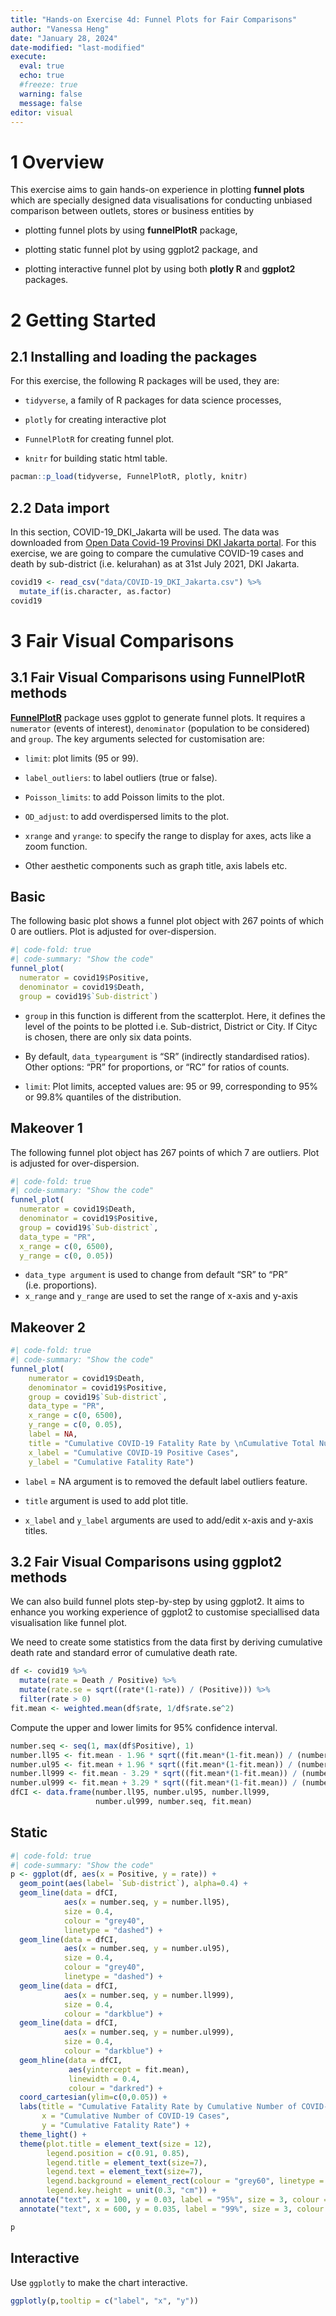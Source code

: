 ```yaml
---
title: "Hands-on Exercise 4d: Funnel Plots for Fair Comparisons"
author: "Vanessa Heng"
date: "January 28, 2024"
date-modified: "last-modified"
execute:
  eval: true
  echo: true
  #freeze: true
  warning: false
  message: false
editor: visual
---
```


# 1 Overview

This exercise aims to gain hands-on experience in plotting **funnel plots** which are specially designed data visualisations for conducting unbiased comparison between outlets, stores or business entities by

-   plotting funnel plots by using **funnelPlotR** package,

-   plotting static funnel plot by using ggplot2 package, and

-   plotting interactive funnel plot by using both **plotly R** and **ggplot2** packages.

# 2 Getting Started

## 2.1 Installing and loading the packages

For this exercise, the following R packages will be used, they are:

-   `tidyverse`, a family of R packages for data science processes,

-   `plotly` for creating interactive plot

-   `FunnelPlotR` for creating funnel plot.

-   `knitr` for building static html table.

```r
pacman::p_load(tidyverse, FunnelPlotR, plotly, knitr)
```

## 2.2 Data import

In this section, COVID-19_DKI_Jakarta will be used. The data was downloaded from [Open Data Covid-19 Provinsi DKI Jakarta portal](https://riwayat-file-covid-19-dki-jakarta-jakartagis.hub.arcgis.com/). For this exercise, we are going to compare the cumulative COVID-19 cases and death by sub-district (i.e. kelurahan) as at 31st July 2021, DKI Jakarta.

```r
covid19 <- read_csv("data/COVID-19_DKI_Jakarta.csv") %>%
  mutate_if(is.character, as.factor)
covid19 
```

# 3 Fair Visual Comparisons

## 3.1 Fair Visual Comparisons using FunnelPlotR methods

[**FunnelPlotR**](https://nhs-r-community.github.io/FunnelPlotR/) package uses ggplot to generate funnel plots. It requires a `numerator` (events of interest), `denominator` (population to be considered) and `group`. The key arguments selected for customisation are:

-   `limit`: plot limits (95 or 99).

-   `label_outliers`: to label outliers (true or false).

-   `Poisson_limits`: to add Poisson limits to the plot.

-   `OD_adjust`: to add overdispersed limits to the plot.

-   `xrange` and `yrange`: to specify the range to display for axes, acts like a zoom function.

-   Other aesthetic components such as graph title, axis labels etc.

::: panel-tabset
## Basic

The following basic plot shows a funnel plot object with 267 points of which 0 are outliers. Plot is adjusted for over-dispersion.

```r
#| code-fold: true
#| code-summary: "Show the code"
funnel_plot(
  numerator = covid19$Positive,
  denominator = covid19$Death,
  group = covid19$`Sub-district`)

```

::: callout-note
-   `group` in this function is different from the scatterplot. Here, it defines the level of the points to be plotted i.e. Sub-district, District or City. If Cityc is chosen, there are only six data points.

-   By default, `data_typeargument` is “SR” (indirectly standardised ratios). Other options: "PR" for proportions, or "RC" for ratios of counts.

-   `limit`: Plot limits, accepted values are: 95 or 99, corresponding to 95% or 99.8% quantiles of the distribution.
:::

## Makeover 1

The following funnel plot object has 267 points of which 7 are outliers. Plot is adjusted for over-dispersion.

```r
#| code-fold: true
#| code-summary: "Show the code"
funnel_plot(
  numerator = covid19$Death,
  denominator = covid19$Positive,
  group = covid19$`Sub-district`,
  data_type = "PR",     
  x_range = c(0, 6500),  
  y_range = c(0, 0.05))
```

::: callout-note
-   `data_type argument` is used to change from default “SR” to “PR” (i.e. proportions).
-   `x_range` and `y_range` are used to set the range of x-axis and y-axis
:::

## Makeover 2

```r
#| code-fold: true
#| code-summary: "Show the code"
funnel_plot(
    numerator = covid19$Death,
    denominator = covid19$Positive,
    group = covid19$`Sub-district`,
    data_type = "PR",   
    x_range = c(0, 6500),  
    y_range = c(0, 0.05),
    label = NA,
    title = "Cumulative COVID-19 Fatality Rate by \nCumulative Total Number of COVID-19 Positive Cases", #<<           
    x_label = "Cumulative COVID-19 Positive Cases", 
    y_label = "Cumulative Fatality Rate")
```

::: callout-note
-   `label` = NA argument is to removed the default label outliers feature.

-   `title` argument is used to add plot title.

-   `x_label` and `y_label` arguments are used to add/edit x-axis and y-axis titles.
:::
:::

## 3.2 Fair Visual Comparisons using ggplot2 methods

We can also build funnel plots step-by-step by using ggplot2. It aims to enhance you working experience of ggplot2 to customise speciallised data visualisation like funnel plot.

We need to create some statistics from the data first by deriving cumulative death rate and standard error of cumulative death rate.

```r
df <- covid19 %>%
  mutate(rate = Death / Positive) %>%
  mutate(rate.se = sqrt((rate*(1-rate)) / (Positive))) %>%
  filter(rate > 0)
fit.mean <- weighted.mean(df$rate, 1/df$rate.se^2)
```

Compute the upper and lower limits for 95% confidence interval.

```r
number.seq <- seq(1, max(df$Positive), 1)
number.ll95 <- fit.mean - 1.96 * sqrt((fit.mean*(1-fit.mean)) / (number.seq)) 
number.ul95 <- fit.mean + 1.96 * sqrt((fit.mean*(1-fit.mean)) / (number.seq)) 
number.ll999 <- fit.mean - 3.29 * sqrt((fit.mean*(1-fit.mean)) / (number.seq)) 
number.ul999 <- fit.mean + 3.29 * sqrt((fit.mean*(1-fit.mean)) / (number.seq)) 
dfCI <- data.frame(number.ll95, number.ul95, number.ll999, 
                   number.ul999, number.seq, fit.mean)
```

::: panel-tabset
## Static

```r
#| code-fold: true
#| code-summary: "Show the code"
p <- ggplot(df, aes(x = Positive, y = rate)) +
  geom_point(aes(label= `Sub-district`), alpha=0.4) +
  geom_line(data = dfCI, 
            aes(x = number.seq, y = number.ll95), 
            size = 0.4, 
            colour = "grey40", 
            linetype = "dashed") +
  geom_line(data = dfCI, 
            aes(x = number.seq, y = number.ul95), 
            size = 0.4, 
            colour = "grey40", 
            linetype = "dashed") +
  geom_line(data = dfCI, 
            aes(x = number.seq, y = number.ll999), 
            size = 0.4, 
            colour = "darkblue") +
  geom_line(data = dfCI, 
            aes(x = number.seq, y = number.ul999), 
            size = 0.4, 
            colour = "darkblue") +
  geom_hline(data = dfCI, 
             aes(yintercept = fit.mean), 
             linewidth = 0.4, 
             colour = "darkred") +
  coord_cartesian(ylim=c(0,0.05)) +
  labs(title = "Cumulative Fatality Rate by Cumulative Number of COVID-19 Cases",
       x = "Cumulative Number of COVID-19 Cases", 
       y = "Cumulative Fatality Rate") +
  theme_light() +
  theme(plot.title = element_text(size = 12),
        legend.position = c(0.91, 0.85), 
        legend.title = element_text(size=7),
        legend.text = element_text(size=7),
        legend.background = element_rect(colour = "grey60", linetype = "dotted"),
        legend.key.height = unit(0.3, "cm")) +
  annotate("text", x = 100, y = 0.03, label = "95%", size = 3, colour = "red") + 
  annotate("text", x = 600, y = 0.035, label = "99%", size = 3, colour = "red")

p
```

## Interactive

Use `ggplotly` to make the chart interactive.

```r
ggplotly(p,tooltip = c("label", "x", "y"))

```
:::
